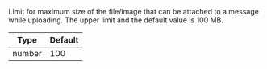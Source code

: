 Limit for maximum size of the file/image that can be attached to a message while uploading. The upper limit and the default value is 100 MB.

| Type   | Default |
| ------ | ------- |
| number | 100     |
